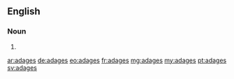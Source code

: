 ==English==

===Noun===
{{head|en}}

# {{plural of|adage}}

[[ar:adages]]
[[de:adages]]
[[eo:adages]]
[[fr:adages]]
[[mg:adages]]
[[my:adages]]
[[pt:adages]]
[[sv:adages]]